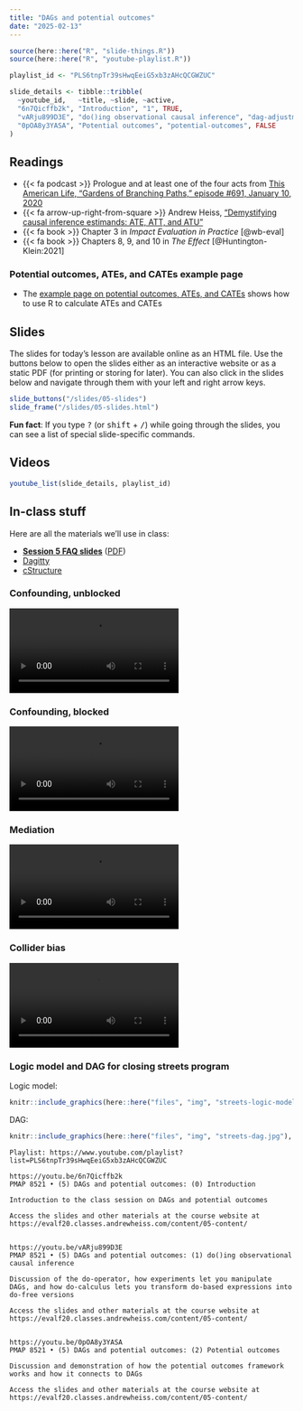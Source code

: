 ```yaml
---
title: "DAGs and potential outcomes"
date: "2025-02-13"
---
```


```r
source(here::here("R", "slide-things.R"))
source(here::here("R", "youtube-playlist.R"))

playlist_id <- "PLS6tnpTr39sHwqEeiG5xb3zAHcQCGWZUC"

slide_details <- tibble::tribble(
  ~youtube_id,   ~title, ~slide, ~active,
  "6n7Qicffb2k", "Introduction", "1", TRUE,
  "vARju899D3E", "do()ing observational causal inference", "dag-adjustment", FALSE,
  "0pOA8y3YASA", "Potential outcomes", "potential-outcomes", FALSE
)
```

## Readings

- {{< fa podcast >}} Prologue and at least one of the four acts from [This American Life, "Gardens of Branching Paths," episode #691, January 10, 2020](https://www.thisamericanlife.org/691/gardens-of-branching-paths)
- {{< fa arrow-up-right-from-square >}} Andrew Heiss, ["Demystifying causal inference estimands: ATE, ATT, and ATU"](https://www.andrewheiss.com/blog/2024/03/21/demystifying-ate-att-atu/)
- {{< fa book >}} Chapter 3 in *Impact Evaluation in Practice* [@wb-eval]
- {{< fa book >}} Chapters 8, 9, and 10 in *The Effect* [@Huntington-Klein:2021]

### Potential outcomes, ATEs, and CATEs example page

- The [example page on potential outcomes, ATEs, and CATEs](/example/po-ate-cate.qmd) shows how to use R to calculate ATEs and CATEs


## Slides

The slides for today's lesson are available online as an HTML file. Use the buttons below to open the slides either as an interactive website or as a static PDF (for printing or storing for later). You can also click in the slides below and navigate through them with your left and right arrow keys.

```r
slide_buttons("/slides/05-slides")
slide_frame("/slides/05-slides.html")
```

:::{.callout-tip}
**Fun fact**: If you type <kbd>?</kbd> (or <kbd>shift</kbd> + <kbd>/</kbd>) while going through the slides, you can see a list of special slide-specific commands.
:::


## Videos

```r
youtube_list(slide_details, playlist_id)
```

## In-class stuff

Here are all the materials we'll use in class:

- [**Session 5 FAQ slides**](/slides/05-class.html) ([PDF](/slides/05-class.pdf))
- [Dagitty](https://www.dagitty.net/)
- [cStructure](https://cstructure.dev/)

### Confounding, unblocked

```{=html}
<div class="ratio ratio-16x9">
<video controls loop>
<source src="/slides/img/05-class/video-confounding-unblocked.mp4" type="video/mp4">
</video>
</div>
```

### Confounding, blocked

```{=html}
<div class="ratio ratio-16x9">
<video controls loop>
<source src="/slides/img/05-class/video-confounding-blocked.mp4" type="video/mp4">
</video>
</div>
```

### Mediation

```{=html}
<div class="ratio ratio-16x9">
<video controls loop>
<source src="/slides/img/05-class/video-mediating.mp4" type="video/mp4">
</video>
</div>
```

### Collider bias

```{=html}
<div class="ratio ratio-16x9">
<video controls loop>
<source src="/slides/img/05-class/video-collider.mp4" type="video/mp4">
</video>
</div>
```

:::: {.content-hidden}

### Logic model and DAG for closing streets program

Logic model:

```r
knitr::include_graphics(here::here("files", "img", "streets-logic-model.jpg"), error = FALSE)
```

DAG: 

```r
knitr::include_graphics(here::here("files", "img", "streets-dag.jpg"), error = FALSE)
```

::::

```verbatim
Playlist: https://www.youtube.com/playlist?list=PLS6tnpTr39sHwqEeiG5xb3zAHcQCGWZUC

https://youtu.be/6n7Qicffb2k
PMAP 8521 • (5) DAGs and potential outcomes: (0) Introduction

Introduction to the class session on DAGs and potential outcomes

Access the slides and other materials at the course website at https://evalf20.classes.andrewheiss.com/content/05-content/


https://youtu.be/vARju899D3E
PMAP 8521 • (5) DAGs and potential outcomes: (1) do()ing observational causal inference

Discussion of the do-operator, how experiments let you manipulate DAGs, and how do-calculus lets you transform do-based expressions into do-free versions

Access the slides and other materials at the course website at https://evalf20.classes.andrewheiss.com/content/05-content/

  
https://youtu.be/0pOA8y3YASA
PMAP 8521 • (5) DAGs and potential outcomes: (2) Potential outcomes

Discussion and demonstration of how the potential outcomes framework works and how it connects to DAGs

Access the slides and other materials at the course website at https://evalf20.classes.andrewheiss.com/content/05-content/
```

